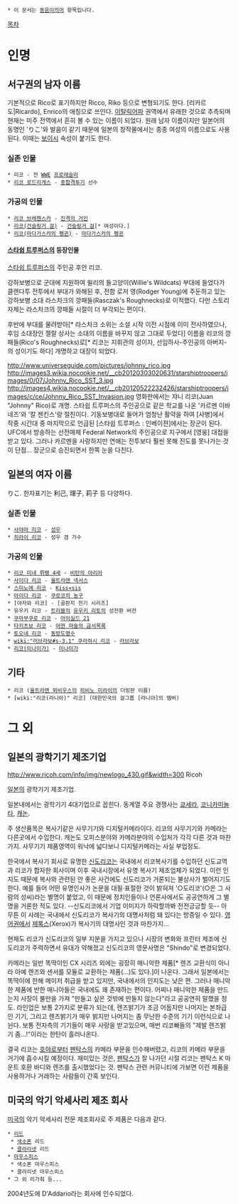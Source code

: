  * 이 문서는 [[동음이의어]] 항목입니다.

[[목차]]

= 인명 =
== 서구권의 남자 이름 ==
기본적으로 Rico로 표기하지만 Ricco, Riko 등으로 변형되기도 한다. [리카르도|Ricardo], Enrico의 애칭으로 쓰인다. [[이탈릭어파]] 권역에서 유래한 것으로 추측되며 현재는 미주 전역에서 흔히 볼 수 있는 이름이 되었다. 원래 남자 이름이지만 일본어의 동명인 'りこ'와 발음이 같기 때문에 일본의 창작물에서는 종종 여성의 이름으로도 사용된다. 이때는 [[보이시]] 속성이 붙기도 한다.

=== 실존 인물 ===
 * 리코 - 전 [[WWE]] [[프로레슬러]]
 * [[리코 로드리게스]] - [[종합격투기]] 선수

=== 가공의 인물 ===
 * [[리코 브레첸스카]] - [[진격의 거인]]
 * [[리코(건슬링거 걸)]] - [[건슬링거 걸]][* 여성이다.]
 * [[리코(마다가스카의 펭귄)]] - [[마다가스카의 펭귄]]

==== [[스타쉽 트루퍼스]]의 등장인물 ====
[[스타쉽 트루퍼스]]의 주인공 후안 리코.

강하보병으로 군대에 지원하여 윌리의 들고양이(Willie's Wildcats) 부대에 들었다가 클렌다투 전투에서 부대가 와해된 후, 전함 로저 영(Rodger Young)에 주둔하고 있는 강하보병 소대 라스차크의 깡패들(Rasczak's Roughnecks)로 이적했다. 다만 스토리 자체는 라스차크의 깡패들 시절이 더 부각되는 편이다.

후반에 부대를 물려받아[* 라스차크 소위는 소설 시작 이전 시점에 이미 전사하였으나, 후임 소대장인 젤랄 상사는 소대의 이름을 바꾸지 않고 그대로 두었다] 이름을 리코의 깡패들(Rico's Roughnecks)로[* 리코는 지휘관의 성이자, 선임하사-주인공의 아버지-의 성이기도 하다] 개명하고 대장이 되었다.

http://www.universeguide.com/pictures/johnny_rico.jpg
http://images3.wikia.nocookie.net/__cb20120303020631/starshiptroopers/images/0/07/Johnny_Rico_SST_3.jpg
http://images4.wikia.nocookie.net/__cb20120522232426/starshiptroopers/images/c/ce/Johnny_Rico_SST_Invasion.jpg
영화판에서는 쟈니 리코(Juan "Johnny" Rico)로 개명. 스타쉽 트루퍼스의 주인공으로 같은 학교를 나온 '카르멘 이바네즈'와 '칼 젠킨스'랑 절친이다. 기동보병대로 들어가 엄청난 활약을 하여 [사병]에서 작중 시간대 중 마지막으로 언급된 [스타쉽 트루퍼스 : 인베이젼]에서는 장군이 된다. UFC에서 방송하는 선전매체 Federal Network의 주인공으로 지구에서 [영웅] 대접을 받고 있다. 그러나 카르멘을 사랑하지만 연애는 전투보다 훨씬 못해 진도를 못나가는 것이 단점... 장군으로 승진되면서 한쪽 눈을 다친다.

== 일본의 여자 이름 ==
りこ. 한자표기는 利己, 理子, 莉子 등 다양하다.

=== 실존 인물 ===
 * [[사야마 리코]] - [[성우]]
 * [[히라이 리코]] - 성우 겸 가수

=== 가공의 인물 ===
 * [[리코 미네 뤼팽 4세]] - [[비탄의 아리아]]
 * [[사이다 리코]] - [[울트라맨 넥서스]]
 * [[스미노에 리코]] - [[Kiss×sis]]
 * [[아이다 리코]] - [[쿠로코의 농구]]
 * [야자와 리코] - [골판지 전기 시리즈]
 * 유우키 리코 - [[트러블]]의 [[유우키 리토]]의 성전환 버전
 * [[쿠마부쿠로 리코]] - [[아이실드 21]]
 * [[타키츠보 리코]] - [[어떤 마술의 금서목록]]
 * [[토오네 리코]] - [[동방도명수]]
 * [[wiki:"러브라보#s-3.1" 쿠라하시 리코]] - [[러브라보]]
 * [[리코(미나미가)]] - [[미나미가]]

== 기타 ==
 * 리코 ([[울트라맨 뫼비우스]]의 [[히비노 미라이]]의 더빙판 이름)
 * [wiki:"리코(라니아)" 리코] (대한민국의 걸그룹 [라니아]의 멤버)

= 그 외 =
== 일본의 광학기기 제조기업 ==
http://www.ricoh.com/info/img/newlogo_430.gif&width=300
Ricoh

[[일본]]의 광학기기 제조기업.

일본내에서는 광학기기 4대기업으로 꼽힌다. 동계열 주요 경쟁사는 [[쿄세라]], [[코니카미놀타]], [[캐논]].

주 생산품목은 복사기같은 사무기기와 디지털카메라이다. 리코의 사무기기와 카메라는 다른곳에서 수입한다. 캐논도 오피스분야와 카메라분야의 수입처가 각각 다른 것과 마찬가지. 사무기기 제품영역이 워낙에 넓다보니 디지털카메라는 사실 부업정도.

한국에서 복사기 회사로 유명한 [[신도리코]]는 국내에서 리코복사기를 수입하던 신도교역과 리코가 합자한 회사이며 이후 국내시장에서 유명 복사기 제조업체가 되었다. 이런 인지도 때문에 복사와 관련된 안 좋은 사건에도 신도리코가 거론되는 불상사가 벌어지기도 한다. 예를 들어 어떤 유명인사가 논문을 대필·표절한 것이 밝혀져 '○도리코'(○은 그 사람의 성씨)라는 별명이 붙었고, 이 때문에 정치인들이나 언론사에서도 공공연하게 그 별명을 거론한 적도 있다. --신도리코에서 기업 이미지가 하락할까봐 전전긍긍할 듯-- 아무튼 이 사례는 국내에서 신도리코가 복사기의 대명사처럼 돼 있다는 방증일 수 있다. [[영어]]권에서 [[제록스]](Xerox)가 복사기의 대명사인 것과 마찬가지...

현재도 리코가 신도리코의 일부 지분을 가지고 있으나 시장의 변화와 프린터 제조에 신도리코가 주력하면서 유대가 약해졌고 신도리코의 영문사명은 "Shindo"로 변경되었다. 

카메라는 일반 똑딱이인 CX 시리즈 외에는 굉장히 매니악한 제품[* 렌즈 교환식이 아니라 아예 렌즈와 센서를 모듈로 교환하는 제품(...)도 있다.]이 나온다. 그래서 일본에서는 똑딱이에 한해 메이저 취급을 받고 있지만, 국내에서의 인지도는 낮은 편. 그러나 매니악한 제품에 반한 매니아들은 국내에도 꽤 존재하는 편이다. 어찌나 매니악한 제품을 만드는지 사장이 불만을 가져 "만들고 싶은 것밖에 만들지 않는다"라고 공공연히 말했을 정도. 라인업은 보통 2가지로 분류가 되는데, 렌즈밝기가 조금 어둡지만 나머지는 본좌급인 기기, 그리고 렌즈밝기가 매우 밝지만 나머지는 좀 무난한 수준의 기기 이런식으로 나뉜다. 보통 전자측의 기기들이 매우 사랑을 받고있으며, 매번 리코빠들의 "제발 렌즈밝기 좀...!"이라는 한탄이 흘러나온다.

결국 리코는 [[호야]]로부터 [[펜탁스]]의 카메라 부문을 인수해버렸고, 리코의 카메라 부문을 거기에 흡수시킬 예정이다. 재미있는 것은, [[펜탁스]]가 잘 나가던 시절 리코는 펜탁스 K 마운트 호환 바디와 렌즈를 출시했었다는 것. 펜탁스 관련 커뮤니티에 가보면 이런 제품을 사용하거나 거래하는 사람들이 간혹 보인다.

== 미국의 악기 악세사리 제조 회사 ==
[[미국]]의 악기 악세사리 전문 제조회사로 주 제품은 다음과 같다.

 * [[리드]]
  * [[색소폰]] 리드
  * [[클라리넷]] 리드
 * [[마우스피스]]
  * 색소폰 마우스피스
  * 클라리넷 마우스피스
 * 그 외 리가춰 등...

2004년도에 D'Addario라는 회사에 인수되었다.
